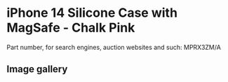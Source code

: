 
# iPhone 14 Silicone Case with MagSafe - Chalk Pink

Part number, for search engines, auction websites and such: MPRX3ZM/A

## Image gallery

<div style={{ width: "768px" }}>
  <GalleryComponent
    images={[
      {
        original: "/everysource/MPRX3.png",
        thumbnail: "/everypreview/MPRX3.png",
      },
      {
        original: "/everysource/MPRX3_AV1.png",
        thumbnail: "/everypreview/MPRX3_AV1.png",
      },
      {
        original: "/everysource/MPRX3_AV2.png",
        thumbnail: "/everypreview/MPRX3_AV2.png",
      },
      {
        original: "/everysource/MPRX3_AV3.png",
        thumbnail: "/everypreview/MPRX3_AV3.png",
      },
      {
        original: "/everysource/MPRX3_AV4.png",
        thumbnail: "/everypreview/MPRX3_AV4.png",
      },
      {
        original: "/everysource/MPRX3_AV5.png",
        thumbnail: "/everypreview/MPRX3_AV5.png",
      },
      {
        original: "/everysource/MPRX3_AV6.png",
        thumbnail: "/everypreview/MPRX3_AV6.png",
      },
      {
        original: "/everysource/MPRX3_AV7.png",
        thumbnail: "/everypreview/MPRX3_AV7.png",
      }
    ]}
  />
</div>